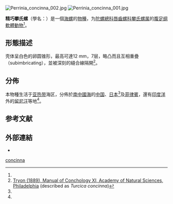 {{Speciesbox
| taxon = Perrinia concinna
| image = Perrinia concinna 003.jpg
| image_caption = 精巧攀氏螺贝壳侧视图
| authority = (A. Adams, 1864) <ref>A. Adams, P. Z. S. 1863, p. 508</ref>
| synonyms_ref = 
| synonyms = ''Turcica concinna'' <small>A. Adams, 1864</small>
| display_parents = 5
}}
[[File:Perrinia_concinna_002.jpg|thumb]]
[[File:Perrinia_concinna_001.jpg|thumb]]

'''精巧攀氏螺'''（學名：{{lang|la|''Perrinia concinna''}}）是一個[[海螺|海螺]]的[[物種|物種]]，为[[陀螺總科|陀螺總科]][[唇齒螺科|唇齒螺科]][[攀氏螺属|攀氏螺属]]的[[腹足纲|腹足纲]][[軟體動物|軟體動物]]<ref name="WoRMS_559695" />。

==形態描述==
壳体呈白色的卵圆锥形，最高可達12 mm，{{link-en|螺层|Whorl (mollusc)}}7层，略凸而且互相重疊（subimbricating），並被深刻的縫合線隔開<ref>[http://ia700307.us.archive.org/4/items/manualofconcholo111tryo/manualofconcholo111tryo.pdf Tryon (1889), Manual of Conchology XI, Academy of Natural Sciences, Philadelphia] (described as ''Turcica concinna'')</ref>。

==分佈==
本物種生活于[[亚热带|亚热带]]海区，分佈於[[南中國海|南中國海]]的[[中国|中国]]、[[日本|日本]]<ref name="agridata"/>及[[菲律賓|菲律賓]]，還有[[印度洋|印度洋]]外的[[留尼汪|留尼汪]]等地<ref name="gastropods.com"/>。

==参考文献==
{{reflist |refs=
<ref name="agridata">{{cite web
 |url=http://fishery.agridata.cn/detail.asp?db=FishData&table=A040203&id=49
 |title=精巧攀氏螺 |language=zh-hans }}</ref>
<ref name="gastropods.com">{{gastropods.com
 |key=6 |id=9276
 |title=''Perrinia concinna'' }}</ref>
<ref name="WoRMS_559695">{{cite WoRMS
 |id=559695 |authorlink=WoRMS
 |last=Bouchet |first=P.
 |title=''Perrinia concinna'' (A. Adams, 1864)
 |date=2011-02-15 |access-date=2013-04-14 }}</ref>
}}

==外部連結==
{{TaxonIds|worms=559695|itis=|ncbi=|eol=19890025}}
* {{eol |id=19890025 |title=''Perrinia concinna'' }}

[[Category:攀氏螺属|concinna]]